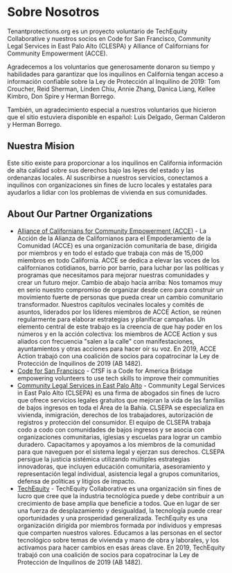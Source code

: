 # Sobre Nosotros

Tenantprotections.org es un proyecto voluntario de TechEquity Collaborative y nuestros socios en Code for San Francisco, Community Legal Services in East Palo Alto (CLESPA) y Alliance of Californians for Community Empowerment (ACCE).

Agradecemos a los voluntarios que generosamente donaron su tiempo y habilidades para garantizar que los inquilinos en California tengan acceso a información confiable sobre la Ley de Protección al Inquilino de 2019: Tom Croucher, Reid Sherman, Linden Chiu, Annie Zhang, Danica Liang, Kellee Kimbro, Don Spire y Herman Borrego.

También, un agradecimiento especial a nuestros voluntarios que hicieron que el sitio estuviera disponible en español: Luis Delgado, German Calderon y Herman Borrego.

## Nuestra Mision

Este sitio existe para proporcionar a los inquilinos en California información de alta calidad sobre sus derechos bajo las leyes del estado y las ordenanzas locales. Al suscribirse a nuestros servicios, conectamos a inquilinos con organizaciones sin fines de lucro locales y estatales para ayudarlos a lidiar con los problemas de vivienda en sus comunidades.

## About Our Partner Organizations

- [Alliance of Californians for Community Empowerment (ACCE)](https://www.acceaction.org/) - La Acción de la Alianza de Californianos para el Empoderamiento de la Comunidad (ACCE) es una organización comunitaria de base, dirigida por miembros y en todo el estado que trabaja con más de 15,000 miembros en todo California. ACCE se dedica a elevar las voces de los californianos cotidianos, barrio por barrio, para luchar por las políticas y programas que necesitamos para mejorar nuestras comunidades y crear un futuro mejor. Cambio de abajo hacia arriba: Nos tomamos muy en serio nuestro compromiso de organizar desde cero para construir un movimiento fuerte de personas que pueda crear un cambio comunitario transformador. Nuestros capítulos vecinales locales y comités de asuntos, liderados por los líderes miembros de ACCE Action, se reúnen regularmente para elaborar estrategias y planificar campañas. Un elemento central de este trabajo es la creencia de que hay poder en los números y en la acción colectiva: los miembros de ACCE Action y sus aliados con frecuencia "salen a la calle" con manifestaciones, ayuntamientos y otras acciones para hacer oír su voz. En 2019, ACCE Action trabajó con una coalición de socios para copatrocinar la Ley de Protección de Inquilinos de 2019 (AB 1482).
- [Code for San Francisco](https://codeforsanfrancisco.org/) - CfSF is a Code for America Bridage empowering volunteers to use tech skills to improve their communities
- [Community Legal Services in East Palo Alto](http://clsepa.org/) - Community Legal Services in East Palo Alto (CLSEPA) es una firma de abogados sin fines de lucro que ofrece servicios legales gratuitos que mejoran la vida de las familias de bajos ingresos en toda el Área de la Bahía. CLSEPA se especializa en vivienda, inmigración, derechos de los trabajadores, autorización de registros y protección del consumidor. El equipo de CLSEPA trabaja codo a codo con comunidades de bajos ingresos y se asocia con organizaciones comunitarias, iglesias y escuelas para lograr un cambio duradero. Capacitamos y apoyamos a los miembros de la comunidad para que naveguen por el sistema legal y ejerzan sus derechos. CLSEPA persigue la justicia sistémica utilizando múltiples estrategias innovadoras, que incluyen educación comunitaria, asesoramiento y representación legal individual, asistencia legal a grupos comunitarios, defensa de políticas y litigios de impacto.
- [TechEquity](https://techequitycollaborative.org/) - TechEquity Collaborative es una organización sin fines de lucro que cree que la industria tecnológica puede y debe contribuir a un crecimiento de base amplia que beneficie a todos. Que en lugar de ser una fuerza de desplazamiento y desigualdad, la tecnología puede crear oportunidades y una prosperidad generalizada. TechEquity es una organización dirigida por miembros formada por individuos y empresas que comparten nuestros valores. Educamos a las personas en el sector tecnológico sobre temas de vivienda y mano de obra y laborales, y los activamos para hacer cambios en esas áreas clave. En 2019, TechEquity trabajó con una coalición de socios para copatrocinar la Ley de Protección de Inquilinos de 2019 (AB 1482).
